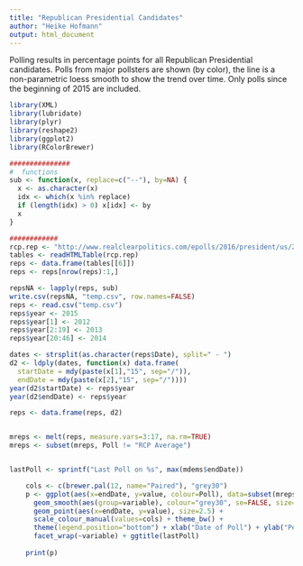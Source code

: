 ```yaml
---
title: "Republican Presidential Candidates"
author: "Heike Hofmann"
output: html_document
---
```


Polling results in percentage points for all Republican Presidential candidates. Polls from major pollsters are shown (by color), the line is a non-parametric loess smooth to show the trend over time. Only polls since the beginning of 2015 are included.


```r
library(XML)
library(lubridate)
library(plyr)
library(reshape2)
library(ggplot2)
library(RColorBrewer)

###############
#  functions
sub <- function(x, replace=c("--"), by=NA) {
  x <- as.character(x)
  idx <- which(x %in% replace)
  if (length(idx) > 0) x[idx] <- by
  x
}

############
rcp.rep <- "http://www.realclearpolitics.com/epolls/2016/president/us/2016_republican_presidential_nomination-3823.html"
tables <- readHTMLTable(rcp.rep)
reps <- data.frame(tables[[6]])
reps <- reps[nrow(reps):1,]

repsNA <- lapply(reps, sub)
write.csv(repsNA, "temp.csv", row.names=FALSE)
reps <- read.csv("temp.csv")
reps$year <- 2015
reps$year[1] <- 2012
reps$year[2:19] <- 2013
reps$year[20:46] <- 2014

dates <- strsplit(as.character(reps$Date), split=" - ")
d2 <- ldply(dates, function(x) data.frame(
  startDate = mdy(paste(x[1],"15", sep="/")),
  endDate = mdy(paste(x[2],"15", sep="/"))))
year(d2$startDate) <- reps$year
year(d2$endDate) <- reps$year

reps <- data.frame(reps, d2)


mreps <- melt(reps, measure.vars=3:17, na.rm=TRUE)
mreps <- subset(mreps, Poll != "RCP Average")


lastPoll <- sprintf("Last Poll on %s", max(mdems$endDate))

    cols <- c(brewer.pal(12, name="Paired"), "grey30")
    p <- ggplot(aes(x=endDate, y=value, colour=Poll), data=subset(mreps, year >=2015)) +
      geom_smooth(aes(group=variable), colour="grey30", se=FALSE, size=.75) +
      geom_point(aes(x=endDate, y=value), size=2.5) + 
      scale_colour_manual(values=cols) + theme_bw() +
      theme(legend.position="bottom") + xlab("Date of Poll") + ylab("Percent") +
      facet_wrap(~variable) + ggtitle(lastPoll)
    
    print(p)

```